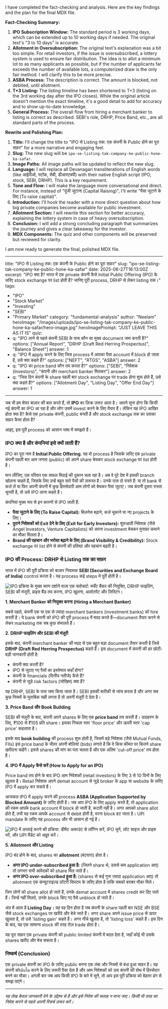 I have completed the fact-checking and analysis. Here are the key findings and the plan for the final MDX file.

**Fact-Checking Summary:**
1.  **IPO Subscription Window:** The standard period is 3 working days, which can be extended up to 10 working days if needed. The original text's "3 to 10 days" is accurate.
2.  **Allotment in Oversubscription:** The original text's explanation was a bit too simple. For retail investors, if the issue is oversubscribed, a lottery system is used to ensure fair distribution. The idea is to allot a minimum lot to as many applicants as possible, but if the number of applicants far exceeds the number of available lots, a computerized draw is the only fair method. I will clarify this to be more precise.
3.  **ASBA Process:** The description is correct. The amount is blocked, not debited, until allotment.
4.  **T+3 Listing:** The listing timeline has been shortened to T+3 (listing on the 3rd working day after the IPO closes). While the original article doesn't mention the exact timeline, it's a good detail to add for accuracy and to show up-to-date knowledge.
5.  **General Process:** The overall flow from hiring a merchant banker to listing is correct as described. SEBI's role, DRHP, Price Band, etc., are all standard parts of the process.

**Rewrite and Polishing Plan:**
1.  **Title:** I'll change the title to "IPO से Listing तक: एक कंपनी के Public होने का पूरा सफ़र" for a more narrative and engaging feel.
2.  **Slug:** The new slug will be `ipo-se-listing-tak-company-ke-public-hone-ka-safar`.
3.  **Image Paths:** All image paths will be updated to reflect the new slug.
4.  **Language:** I will replace all Devanagari transliterations of English words (like आईपीओ, स्टॉक, सेबी, डीआरएचपी) with their native English script (IPO, stock, SEBI, DRHP). This is a key requirement.
5.  **Tone and Flow:** I will make the language more conversational and direct. For instance, instead of "पूंजी जुटाना (Capital Raising)", I'll write "पैसा जुटाने के लिए (To raise capital)".
6.  **Introduction:** I'll hook the reader with a more direct question about how big private companies become available for public investment.
7.  **Allotment Section:** I will rewrite this section for better accuracy, explaining the lottery system in case of heavy oversubscription.
8.  **Conclusion:** I will add a strong concluding paragraph that summarizes the journey and gives a clear takeaway for the investor.
9.  **MDX Components:** The quiz and other components will be preserved but reviewed for clarity.

I am now ready to generate the final, polished MDX file.

---
title: "IPO से Listing तक: एक कंपनी के Public होने का पूरा सफ़र"
slug: "ipo-se-listing-tak-company-ke-public-hone-ka-safar"
date: 2025-06-27T16:13:00Z
excerpt: "IPO क्या है? भारत में एक private कंपनी कैसे Initial Public Offering (IPO) के ज़रिए stock exchange पर list होती है? जानिए पूरी process, DRHP से लेकर listing तक।"
tags:
  - "IPO"
  - "Stock Market"
  - "Investing"
  - "SEBI"
  - "Primary Market"
category: "fundamental-analysis"
author: "Neelam"
heroImage: "/images/uploads/ipo-se-listing-tak-company-ke-public-hone-ka-safar/hero-image.jpg"
heroImagePrompt: "JUST LEAVE THIS AS IT IS"
quiz:
  - q: "IPO लाने से पहले कंपनी SEBI के पास कौन सा मुख्य document जमा करती है?"
    options: ["Annual Report", "DRHP (Draft Red Herring Prospectus)", "Balance Sheet"]
    answer: 1
  - q: "IPO में apply करने के लिए जिस process में आपका पैसा account में block हो जाता है, उसे क्या कहते हैं?"
    options: ["NEFT", "RTGS", "ASBA"]
    answer: 2
  - q: "IPO का price band कौन तय करता है?"
    options: ["SEBI", "निवेशक (Investors)", "कंपनी और merchant banker मिलकर"]
    answer: 2
  - q: "जिस दिन कंपनी के share पहली बार stock exchange पर trade होना शुरू होते हैं, उसे क्या कहते हैं?"
    options: ["Allotment Day", "Listing Day", "Offer End Day"]
    answer: 1
---

जब भी हम शेयर बाज़ार की बात करते हैं, तो **IPO** का ज़िक्र ज़रूर आता है। आपने सुना होगा कि किसी नई कंपनी का IPO आ रहा है और लोग उसमें invest करने के लिए तैयार हैं। लेकिन यह IPO आखिर होता क्या है? कैसे एक private कंपनी, public बनती है और stock exchange तक का उसका सफ़र कैसा होता है?

आइए, इस पूरी process को आसान भाषा में समझते हैं।

### IPO क्या है और कंपनियां इसे क्यों लाती हैं?

IPO का पूरा नाम है **Initial Public Offering**. यह वो process है जिसके ज़रिए एक private कंपनी पहली बार आम जनता (public) को अपने share बेचकर stock exchange पर list होती है।

मान लीजिए, एक परिवार एक सफल मिठाई की दुकान चला रहा है। अब वे पूरे देश में इसकी branch खोलना चाहते हैं, जिसके लिए उन्हें बहुत सारे पैसों की ज़रूरत है। उनके पास दो रास्ते हैं: या तो bank से कर्ज़ लें या फिर अपनी कंपनी में कुछ हिस्सेदारी आम लोगों को बेचकर पैसा जुटाएं। जब कंपनी दूसरा रास्ता चुनती है, तो उसे IPO लाना कहते हैं।

कंपनियां मुख्य रूप से इन कारणों से IPO लाती हैं:
*   **पैसा जुटाने के लिए (To Raise Capital):** बिज़नेस बढ़ाने, कर्ज़ चुकाने या नए projects के लिए।
*   **पुराने निवेशकों को Exit देने के लिए (Exit for Early Investors):** शुरुआती निवेशक (जैसे Angel Investors, Venture Capitalists) को अपना investment बेचकर मुनाफ़ा कमाने का मौका मिलता है।
*   **Brand की पहचान और भरोसा बढ़ाने के लिए (Brand Visibility & Credibility):** Stock exchange पर list होने से कंपनी की प्रतिष्ठा और पहचान बढ़ती है।

### IPO की Process: DRHP से Listing तक का सफ़र

भारत में IPO की पूरी प्रक्रिया को बाज़ार नियामक **SEBI (Securities and Exchange Board of India)** control करता है। यह process कई steps में पूरी होती है।

![IPO प्रक्रिया के मुख्य चरण दर्शाने वाला एक फ्लोचार्ट: मर्चेंट बैंकर की नियुक्ति, DRHP फाइलिंग, SEBI की मंजूरी, प्राइस बैंड तय करना, IPO खुलना, अलॉटमेंट और लिस्टिंग।](/images/uploads/ipo-se-listing-tak-company-ke-public-hone-ka-safar/ipo-process-flowchart.png)

**1. Merchant Banker को नियुक्त करना (Hiring a Merchant Banker)**

सबसे पहले, कंपनी एक या एक से ज़्यादा merchant bankers (investment banks) को hire करती है। ये bank कंपनी को IPO की पूरी process में मदद करते हैं—document तैयार करने से लेकर marketing तक सब कुछ संभालते हैं।

**2. DRHP फाइलिंग और SEBI की मंज़ूरी**

इसके बाद, कंपनी merchant banker की मदद से एक बहुत बड़ा document तैयार करती है जिसे **DRHP (Draft Red Herring Prospectus)** कहते हैं। इस document में कंपनी की हर छोटी-बड़ी जानकारी होती है:
*   कंपनी क्या करती है?
*   IPO से जुटाए गए पैसों का इस्तेमाल कहाँ होगा?
*   कंपनी के financials (वित्तीय नतीजे) कैसे हैं?
*   कंपनी से जुड़े risk factors (जोखिम) क्या हैं?

यह DRHP, SEBI के पास जमा किया जाता है। SEBI इसकी बारीकी से जांच करता है और अगर सब कुछ नियमों के मुताबिक सही लगता है तो अपनी मंज़ूरी दे देता है।

**3. Price Band और Book Building**

SEBI की मंज़ूरी के बाद, कंपनी अपने shares के लिए एक **price band** तय करती है। उदाहरण के लिए, ₹100 से ₹105 प्रति share। इसका निचला स्तर 'floor price' और ऊपरी स्तर 'cap price' कहलाता है।

इसके बाद **book building** की process शुरू होती है, जिसमें बड़े निवेशक (जैसे Mutual Funds, FIIs) इस price band के भीतर अपनी बोलियां (bids) लगाते हैं कि वे किस कीमत पर कितने share खरीदना चाहेंगे। इससे shares की मांग का पता चलता है और एक अंतिम 'cut-off price' तय होता है।

**4. IPO में Apply कैसे करें (How to Apply for an IPO)**

Price band तय होने के बाद IPO आम निवेशकों (retail investors) के लिए 3 से 10 दिनों के लिए खुलता है। Retail निवेशक अपने demat account से जुड़े broker के app या website के ज़रिए IPO में apply कर सकते हैं।

आजकल IPO में apply करने की process **ASBA (Application Supported by Blocked Amount)** के ज़रिए होती है। जब आप IPO के लिए apply करते हैं, तो application की रकम आपके bank account में block हो जाती है, कटती नहीं है। अगर आपको share allot होते हैं, तभी यह रकम आपके account से debit होती है, वरना block हट जाता है। UPI mandate के ज़रिए यह process और भी आसान हो गई है।

![IPO में अप्लाई करने की प्रक्रिया: डीमैट अकाउंट से लॉगिन करें, IPO चुनें, लॉट साइज और प्राइस भरें, और UPI मैंडेट को अप्रूव करें।](/images/uploads/ipo-se-listing-tak-company-ke-public-hone-ka-safar/ipo-application-process.png)

**5. Allotment और Listing**

IPO बंद होने के बाद, shares का **allotment** (बंटवारा) होता है।

*   **अगर IPO under-subscribed हुआ है:** (जितने share थे, उससे कम application आए) तो लगभग सभी आवेदकों को share मिल जाते हैं।
*   **अगर IPO over-subscribed हुआ है:** (shares से कई गुना ज़्यादा application आए) तो allotment एक कंप्यूटराइज़्ड लॉटरी सिस्टम के ज़रिए होता है ताकि सबको बराबर मौका मिले।

जिन लोगों को share allot हो जाते हैं, उनके demat account में shares credit कर दिए जाते हैं। जिन्हें नहीं मिलते, उनके block किए गए पैसे unblock हो जाते हैं।

अंत में आता है **Listing Day**। यह वह दिन होता है जब कंपनी के share पहली बार NSE और BSE जैसे stock exchanges पर खरीदे और बेचे जाते हैं। अगर share अपने issue price से ऊपर खुलता है, तो उसे 'listing gain' कहते हैं। अगर नीचे खुलता है, तो 'listing loss' कहते हैं। इस दिन के बाद, यह एक सामान्य stock की तरह रोज़ trade होता है।

यह पूरा सफ़र एक private कंपनी को public limited कंपनी में बदल देता है, जहाँ कोई भी उसके shares खरीद और बेच सकता है।

### निष्कर्ष (Conclusion)

एक private कंपनी का IPO के ज़रिए public बनना एक लंबा और नियमों से बंधा हुआ सफ़र है। यह कंपनी कोเติบโต करने के लिए ज़रूरी पैसा देता है और आम निवेशकों को उस कंपनी की ग्रोथ में हिस्सेदार बनने का मौका। अगली बार जब आप किसी IPO के बारे में सुनें, तो आप इस पूरी प्रक्रिया को बेहतर ढंग से समझ पाएंगे।

---
*यह लेख केवल जानकारी देने के उद्देश्य से है और इसे निवेश की सलाह न माना जाए। किसी भी तरह का निवेश करने से पहले अपनी रिसर्च ज़रूर करें।*
